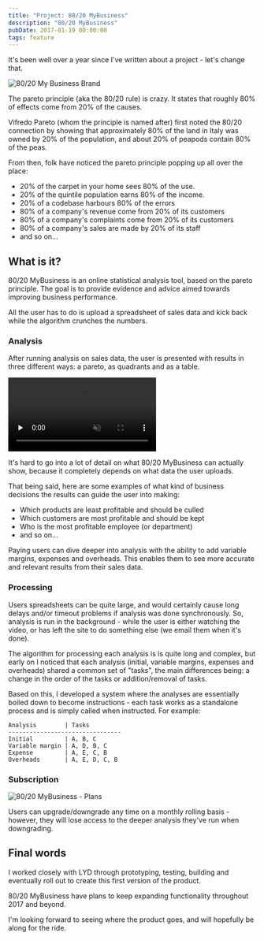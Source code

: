 ```yaml
---
title: "Project: 80/20 MyBusiness"
description: "80/20 MyBusiness"
pubDate: 2017-01-19 00:00:00
tags: feature
---
```


It's been well over a year since I've written about a project - let's change that.

![80/20 My Business Brand](../../images/blog/project-8020mybusiness/brand.jpg)

The pareto principle (aka the 80/20 rule) is crazy. It states that roughly 80% of
effects come from 20% of the causes.

Vifredo Pareto (whom the principle is named after) first noted the 80/20 connection by
showing that approximately 80% of the land in Italy was owned by 20% of the population, and
about 20% of peapods contain 80% of the peas.

From then, folk have noticed the pareto principle popping up all over the place:

- 20% of the carpet in your home sees 80% of the use.
- 20% of the quintile population earns 80% of the income.
- 20% of a codebase harbours 80% of the errors
- 80% of a company's revenue come from 20% of its customers
- 80% of a company's complaints come from 20% of its customers
- 80% of a company's sales are made by 20% of its staff
- and so on...

## What is it?

80/20 MyBusiness is an online statistical analysis tool, based on the pareto principle. The goal is to
provide evidence and advice aimed towards improving business performance.

All the user has to do is upload a spreadsheet of sales data and kick back while the algorithm crunches the numbers.

### Analysis

After running analysis on sales data, the user is presented with results in three different ways: a pareto, as quadrants and as a table.

<Browser url="https://8020mybusiness.com/">
    <video preload="none" loop muted disablepictureinpicture class="m-0">
        <source type="video/webm" src="/videos/projects/8020mybusiness/analysis.webm" />
        <source type="video/mp4" src="/videos/projects/8020mybusiness/analysis.mp4" />
        <Image src={analysis} alt="80/20 MyBusiness - Analysis" />
    </video>
</Browser>

It's hard to go into a lot of detail on what 80/20 MyBusiness can actually show, because it completely depends on what data the user uploads.

That being said, here are some examples of what kind of business decisions the results can guide the user into making:

- Which products are least profitable and should be culled
- Which customers are most profitable and should be kept
- Who is the most profitable employee (or department)
- and so on...

Paying users can dive deeper into analysis with the ability to add variable margins, expenses and overheads.
This enables them to see more accurate and relevant results from their sales data.

### Processing

Users spreadsheets can be quite large, and would certainly cause long delays and/or timeout problems if analysis was done synchronously. So, analysis is run in the
background - while the user is either watching the video, or has left the site to do something else (we email them when it's done).

The algorithm for processing each analysis is is quite long and complex, but early on I noticed that each analysis (initial, variable margins, expenses
and overheads) shared a common set of "tasks", the main differences being: a change in the order of the tasks or addition/removal of tasks.

Based on this, I developed a system where the analyses are essentially boiled down to become instructions - each task works as a standalone process and
is simply called when instructed. For example:

```
Analysis        | Tasks
--------------------------------
Initial         | A, B, C
Variable margin | A, D, B, C
Expense         | A, E, C, B
Overheads       | A, E, D, C, B
```

### Subscription

<Browser url="https://8020mybusiness.com/costs">
    <Image src={plans} alt="80/20 MyBusiness - Plans" />
</Browser>

Users can upgrade/downgrade any time on a monthly rolling basis - however, they will lose access to the deeper analysis they've run when downgrading.

## Final words

I worked closely with LYD through prototyping, testing, building and eventually roll out to create this first version of the product.

80/20 MyBusiness have plans to keep expanding functionality throughout 2017 and beyond.

I'm looking forward to seeing where the product goes, and will hopefully be along for the ride.
